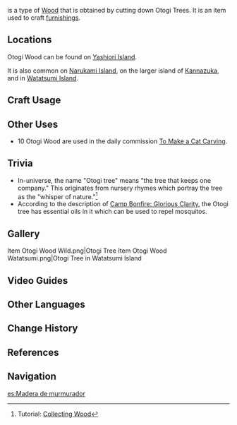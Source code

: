 {{Item Infobox
|id           = 101312
|image        = Item Otogi Wood.png
|type         = Materials
|group        = Wood
|group2       = Furnishing Materials
|invCategory  = Materials
|rarity       = 1
|description  = Wood from the Otogi Tree. It has just the right amount of moisture and oil, and as such has a great many uses.<br />Can be used to create furnishings.
|source1      = Cutting down Otogi Trees in [[Yashiori Island]].
}}
{{Lang|'''Otogi Wood'''|ja=御伽材|ja_rm=Otogi-zai}} is a type of [[Wood]] that is obtained by cutting down Otogi Trees. It is an item used to craft [[furnishings]].

==Locations==
Otogi Wood can be found on [[Yashiori Island]].

It is also common on [[Narukami Island]], on the larger island of [[Kannazuka]], and in [[Watatsumi Island]].

==Craft Usage==
{{Craft Usage}}

==Other Uses==
* 10 Otogi Wood are used in the daily commission [[To Make a Cat Carving]].

==Trivia==
* In-universe, the name "Otogi tree" means "the tree that keeps one company." This originates from nursery rhymes which portray the tree as the "whisper of nature."<ref>Tutorial: [[Tutorials/Collecting Wood|Collecting Wood]]</ref>
* According to the description of [[Camp Bonfire: Glorious Clarity]], the Otogi tree has essential oils in it which can be used to repel mosquitos.

==Gallery==
<gallery hideaddbutton="true" captionalign="center">
Item Otogi Wood Wild.png|Otogi Tree
Item Otogi Wood Watatsumi.png|Otogi Tree in Watatsumi Island
</gallery>

==Video Guides==
{{EVT
|video1   = https://youtu.be/z0rYYfrinLg
|caption1 = Farm Guide
}}

==Other Languages==
{{Other Languages
|en      = Otogi Wood
|zhs     = 御伽木
|zhs_rm  = Yùjiā-mù
|zht     = 御伽木
|zht_rm  = Yùjiā-mù
|zh_tl   = 
|ja      = 御伽材
|ja_rm   = Otogi-zai
|ja_tl   = 
|ko      = 오토기나무 원목
|ko_rm   = Otogi Namu
|ko_tl   = 
|es      = Madera de murmurador
|es_tl   = 
|fr      = Bois de dulcinier
|fr_tl   = Dulcinea Tree Wood
|fr_note = "''Dulcinier''" is a coined word made of "'''dulcin'''ée" meaning "inspiring, beautiful woman" or "{{w|Dulcinea del Toboso|dulcinea}}" and the suffix ''-ier'' denoting tree names.
|ru      = Отоги
|ru_tl   = 
|th      = ไม้ Otogi
|th_rm   = Mai Otogi
|th_tl   = 
|vi      = Gỗ Otogi
|vi_tl   = 
|de      = Otogi-Holz
|de_tl   = Otogi Wood
|id      = Otogi Wood
|pt      = Madeira Otogi
|pt_tl   = 
}}

==Change History==
{{Change History|2.0}}

==References==
{{Reflist}}

==Navigation==
{{Material Navbox|Crafting Materials}}
[[es:Madera de murmurador]]